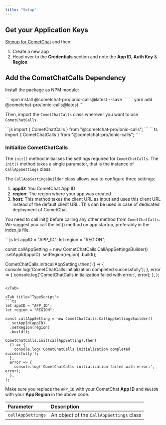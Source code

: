 ```yaml
---
title: "Setup"
---
```




## Get your Application Keys

[Signup for CometChat](https://app.cometchat.com) and then:

1. Create a new app
2. Head over to the **Credentials** section and note the **App ID, Auth Key** & **Region**

## Add the CometChatCalls Dependency

Install the package as NPM module:

<Tabs>
<Tab title="npm">
```
npm install @cometchat-pro/ionic-calls@latest --save
```

</Tab>

<Tab title="yarn">
```
yarn add @cometchat-pro/ionic-calls@latest
```

</Tab>

</Tabs>

Then, import the `CometChatCalls` class wherever you want to use `CometChatCalls`.

<Tabs>
<Tab title="JavaScript">
```js
import { CometChatCalls } from "@cometchat-pro/ionic-calls";
```

</Tab>

<Tab title="TypeScript">
```ts
import { CometChatCalls } from "@cometchat-pro/ionic-calls";
```

</Tab>

</Tabs>

### Initialize CometChatCalls

The `init()` method initialises the settings required for `CometChatCalls`. The `init()` method takes a single paramater, that is the instance of `CallAppSettings` class.

The `CallAppSettingsBuilder` class allows you to configure three settings:

1. **appID:** You CometChat App ID
2. **region**: The region where your app was created
3. **host:** This method takes the client URL as input and uses this client URL instead of the default client URL. This can be used in case of dedicated deployment of CometChat.

You need to call init() before calling any other method from `CometChatCalls`. We suggest you call the init() method on app startup, preferably in the index.js file.

<Tabs>
<Tab title="JavaScript">
```js
let appID = "APP_ID";
let region = "REGION";

const callAppSetting = new CometChatCalls.CallAppSettingsBuilder()
  .setAppId(appID)
  .setRegion(region)
  .build();

CometChatCalls.init(callAppSetting).then(
  () => {
    console.log('CometChatCalls initialization completed successfully');
  },
  error => {
    console.log('CometChatCalls initialization failed with error:', error);
  },
);
```

</Tab>

<Tab title="TypeScript">
```ts
let appID = "APP_ID";
let region = "REGION";

const callAppSetting = new CometChatCalls.CallAppSettingsBuilder()
  .setAppId(appID)
  .setRegion(region)
  .build();

CometChatCalls.init(callAppSetting).then(
  () => {
    console.log('CometChatCalls initialization completed successfully');
  },
  error => {
    console.log('CometChatCalls initialization failed with error:', error);
  },
);
```

</Tab>

</Tabs>

Make sure you replace the `APP_ID` with your CometChat **App ID** and `REGION` with your **App Region** in the above code.

| Parameter         | Description                              |
| :----------------- | :---------------------------------------- |
| `callAppSettings` | An object of the `CallAppSettings` class |
